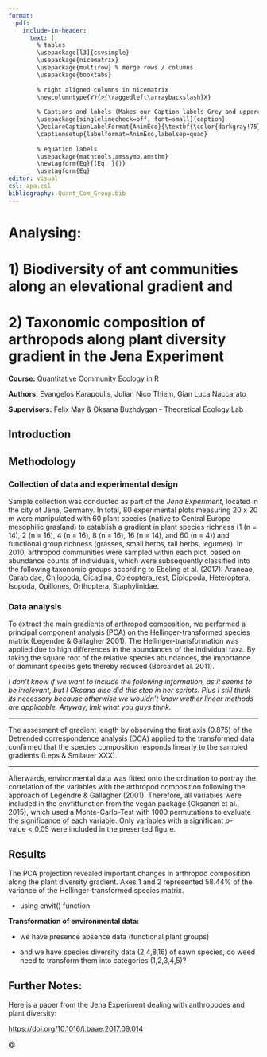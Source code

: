 ```yaml
---
format: 
  pdf:
    include-in-header:
      text: |
        % tables
        \usepackage[l3]{csvsimple}
        \usepackage{nicematrix}
        \usepackage{multirow} % merge rows / columns
        \usepackage{booktabs}
        
        % right aligned columns in nicematrix
        \newcolumntype{Y}{>{\raggedleft\arraybackslash}X}
        
        % Captions and labels (Makes our Caption labels Grey and uppercase :D)
        \usepackage[singlelinecheck=off, font=small]{caption}
        \DeclareCaptionLabelFormat{AnimEco}{\textbf{\color{darkgray!75}\MakeUppercase{#1 #2}}}
        \captionsetup{labelformat=AnimEco,labelsep=quad}
        
        % equation labels
        \usepackage{mathtools,amssymb,amsthm}
        \newtagform{Eq}{(Eq. }{)}
        \usetagform{Eq}
editor: visual
csl: apa.csl
bibliography: Quant_Com_Group.bib
---
```


# Analysing:

# 1) Biodiversity of ant communities along an elevational gradient and

# 2) Taxonomic composition of arthropods along plant diversity gradient in the Jena Experiment

**Course:** Quantitative Community Ecology in R

**Authors:** Evangelos Karapoulis, Julian Nico Thiem, Gian Luca Naccarato

**Supervisors:** Felix May & Oksana Buzhdygan - Theoretical Ecology Lab

## Introduction

## Methodology 

### Collection of data and experimental design

Sample collection was conducted as part of the *Jena Experiment*, located in the city of Jena, Germany. In total, 80 experimental plots measuring 20 x 20 m were manipulated with 60 plant species (native to Central Europe mesophilic grasland) to establish a gradient in plant species richness (1 (n = 14), 2 (n = 16), 4 (n = 16), 8 (n = 16), 16 (n = 14), and 60 (n = 4)) and functional group richness (grasses, small herbs, tall herbs, legumes). In 2010, arthropod communities were sampled within each plot, based on abundance counts of individuals, which were subsequently classified into the following taxonomic groups according to Ebeling et al. (2017): Araneae, Carabidae, Chilopoda, Cicadina, Coleoptera_rest, Diplopoda, Heteroptera, Isopoda, Opiliones, Orthoptera, Staphylinidae.

### Data analysis

To extract the main gradients of arthropod composition, we performed a principal component analysis (PCA) on the Hellinger-transformed species matrix (Legendre & Gallagher 2001). The Hellinger-transformation was applied due to high differences in the abundances of the individual taxa. By taking the square root of the relative species abundances, the importance of dominant species gets thereby reduced (Borcardet al. 2011).

*I don't know if we want to include the following information, as it seems to be irrelevant, but I Oksana also did this step in her scripts. Plus I still think its necessary because otherwise we wouldn't know wether linear methods are applicable. Anyway, lmk what you guys think.*

-------

The assesment of gradient length by observing the first axis (0.875) of the Detrended correspondence analysis (DCA) applied to the transformed data confirmed that the species composition responds linearly to the sampled gradients (Leps & Smilauer XXX).

-------

Afterwards, environmental data was fitted onto the ordination to portray the correlation of the variables with the arthropod composition following the approach of Legendre & Gallagher (2001). Therefore, all variables were included in the envfitfunction from the vegan package (Oksanen et al., 2015), which used a Monte-Carlo-Test with 1000 permutations to evaluate the significance of each variable. Only variables with a significant *p*-value \< 0.05 were included in the presented figure.

## Results

The PCA projection revealed important changes in arthropod composition along the plant diversity gradient. Axes 1 and 2 represented 58.44% of the variance of the Hellinger-transformed species matrix.

-   using envit() function

**Transformation of environmental data:**

-   we have presence absence data (functional plant groups)

-   and we have species diversity data (2,4,8,16) of sawn species, do weed need to transform them into categories (1,2,3,4,5)?

## Further Notes:

Here is a paper from the Jena Experiment dealing with anthropodes and plant diversity:

<https://doi.org/10.1016/j.baae.2017.09.014>

\@
